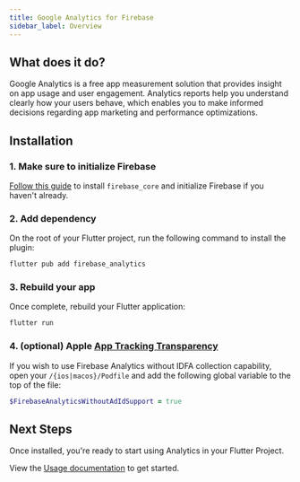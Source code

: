 ```yaml
---
title: Google Analytics for Firebase
sidebar_label: Overview
---
```


## What does it do?

Google Analytics is a free app measurement solution that provides insight on app usage and user engagement.
Analytics reports help you understand clearly how your users behave, which enables you to make informed decisions regarding app marketing and performance optimizations.

<YouTube id="8iZpH7O6zXo" />

## Installation

### 1. Make sure to initialize Firebase

[Follow this guide](../overview.mdx) to install `firebase_core` and initialize Firebase if you haven't already.

### 2. Add dependency

On the root of your Flutter project, run the following command to install the plugin:

```bash {5}
flutter pub add firebase_analytics
```

### 3. Rebuild your app

Once complete, rebuild your Flutter application:

```bash
flutter run
```

### 4. (optional) Apple [App Tracking Transparency](https://developer.apple.com/documentation/apptrackingtransparency)

If you wish to use Firebase Analytics without IDFA collection capability, open your `/{ios|macos}/Podfile` and add the following global variable to the top of the file:

```ruby
$FirebaseAnalyticsWithoutAdIdSupport = true
```

## Next Steps

Once installed, you're ready to start using Analytics in your Flutter Project.

View the [Usage documentation](usage.mdx) to get started.
